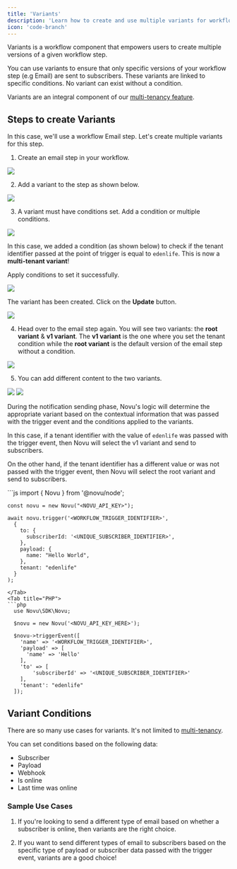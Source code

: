 ```yaml
---
title: 'Variants'
description: 'Learn how to create and use multiple variants for workflow steps in Novu.'
icon: 'code-branch'
---
```


Variants is a workflow component that empowers users to create multiple versions of a given workflow step.

You can use variants to ensure that only specific versions of your workflow step (e.g Email) are sent to subscribers. These variants are linked to specific conditions. No variant can exist without a condition. 

Variants are an integral component of our [multi-tenancy feature](/tenants/introduction#tenant-specific-notification-content). 

## Steps to create Variants

In this case, we'll use a workflow Email step. Let's create multiple variants for this step.

1. Create an email step in your workflow.

<Frame caption="Email step in workflow"><img src="https://github.com/novuhq/docs/assets/2946769/b7d21890-10db-4452-ad95-2414976786be" /> </Frame>

2. Add a variant to the step as shown below.

<Frame caption="Add variant to workflow step"><img src="https://github.com/novuhq/docs/assets/2946769/79935b8c-e4f2-4953-86f1-22efd47753f5" /> </Frame>

3. A variant must have conditions set. Add a condition or multiple conditions.

<Frame caption="Add conditions"><img src="https://github.com/novuhq/docs/assets/2946769/43bd7041-7508-4343-977d-7c60f1b788ea" /> </Frame>

In this case, we added a condition (as shown below) to check if the tenant identifier passed at the point of trigger is equal to `edenlife`. This is now a **multi-tenant variant**!

Apply conditions to set it successfully.

<Frame caption="Add conditions for the variant"><img src="https://github.com/novuhq/docs/assets/2946769/cf48801a-4a13-4bfa-97ae-4bcb7f761e9a" /> </Frame>

The variant has been created. Click on the **Update** button.

<Frame caption="Update the variant"><img src="https://github.com/novuhq/docs/assets/2946769/cea9815f-6aea-4268-a283-29f8549055f2" /> </Frame>

4. Head over to the email step again. You will see two variants: the **root variant** & **v1 variant**. The **v1 variant** is the one where you set the tenant condition while the **root variant** is the default version of the email step without a condition.

<Frame caption="Root & v1 variants"><img src="https://github.com/novuhq/docs/assets/2946769/abb5a661-2c54-4985-9f4e-4b9cd975bce7" /> </Frame>

5. You can add different content to the two variants.

<Frame caption="Root variant"><img src="https://github.com/novuhq/docs/assets/2946769/3559397d-f62b-4efb-b1a8-105d5b0f7117" /> </Frame>

<Frame caption="v1 variant"><img src="https://github.com/novuhq/docs/assets/2946769/e56a88cb-fab8-42d3-85c5-a03f488f47b6" /> </Frame>


During the notification sending phase, Novu's logic will determine the appropriate variant based on the contextual information that was passed with the trigger event and the conditions applied to the variants. 

In this case, if a tenant identifier with the value of `edenlife` was passed with the trigger event, then Novu will select the v1 variant and send to subscribers.

On the other hand, if the tenant identifier has a different value or was not passed with the trigger event, then Novu will select the root variant and send to subscribers.


<Tabs>
  <Tab title="Node.js">
  ```js
    import { Novu } from '@novu/node';

    const novu = new Novu("<NOVU_API_KEY>");

    await novu.trigger('<WORKFLOW_TRIGGER_IDENTIFIER>',
      {
        to: {
          subscriberId: '<UNIQUE_SUBSCRIBER_IDENTIFIER>',
        },
        payload: {
          name: "Hello World",
        },
        tenant: "edenlife"
      }
    );
  ```
  </Tab>
  <Tab title="PHP">
  ```php
    use Novu\SDK\Novu;

    $novu = new Novu('<NOVU_API_KEY_HERE>');

    $novu->triggerEvent([
      'name' => '<WORKFLOW_TRIGGER_IDENTIFIER>',
      'payload' => [
        'name' => 'Hello'
      ],
      'to' => [
          'subscriberId' => '<UNIQUE_SUBSCRIBER_IDENTIFIER>'
      ],
      'tenant': "edenlife"
    ]);
  ```
  </Tab>
</Tabs>

  
## Variant Conditions

There are so many use cases for variants. It's not limited to [multi-tenancy](/tenants/introduction#tenant-specific-notification-content). 

You can set conditions based on the following data:

- Subscriber
- Payload 
- Webhook
- Is online
- Last time was online

### Sample Use Cases 
1. If you're looking to send a different type of email based on whether a subscriber is online, then variants are the right choice.

2. If you want to send different types of email to subscribers based on the specific type of payload or subscriber data passed with the trigger event, variants are a good choice!




